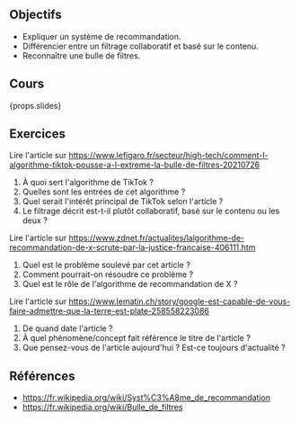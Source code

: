 ## Objectifs

- Expliquer un système de recommandation.
- Différencier entre un filtrage collaboratif et basé sur le contenu.
- Reconnaître une bulle de filtres.

## Cours

{props.slides}

## Exercices

Lire l'article sur https://www.lefigaro.fr/secteur/high-tech/comment-l-algorithme-tiktok-pousse-a-l-extreme-la-bulle-de-filtres-20210726

1. À quoi sert l'algorithme de TikTok ?
2. Quelles sont les entrées de cet algorithme ?
3. Quel serait l'intérêt principal de TikTok selon l'article ?
4. Le filtrage décrit est-t-il plutôt collaboratif, basé sur le contenu ou les deux ?

Lire l'article sur https://www.zdnet.fr/actualites/lalgorithme-de-recommandation-de-x-scrute-par-la-justice-francaise-406111.htm

1. Quel est le problème soulevé par cet article ?
2. Comment pourrait-on résoudre ce problème ?
3. Quel est le rôle de l'algorithme de recommandation de X ?

Lire l'article sur https://www.lematin.ch/story/google-est-capable-de-vous-faire-admettre-que-la-terre-est-plate-258558223086

1. De quand date l'article ?
2. À quel phénomène/concept fait référence le titre de l'article ?
3. Que pensez-vous de l'article aujourd'hui ? Est-ce toujours d'actualité ?

## Références

- https://fr.wikipedia.org/wiki/Syst%C3%A8me_de_recommandation
- https://fr.wikipedia.org/wiki/Bulle_de_filtres
